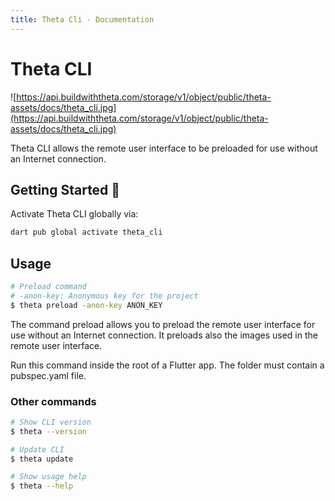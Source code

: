 ```yaml
---
title: Theta Cli - Documentation
---
```


# Theta CLI

![https://api.buildwiththeta.com/storage/v1/object/public/theta-assets/docs/theta_cli.jpg](https://api.buildwiththeta.com/storage/v1/object/public/theta-assets/docs/theta_cli.jpg)

Theta CLI allows the remote user interface to be preloaded for use without an Internet connection.

## Getting Started 🚀

Activate Theta CLI globally via:

```sh
dart pub global activate theta_cli
```

## Usage

```sh
# Preload command
# -anon-key: Anonymous key for the project
$ theta preload -anon-key ANON_KEY
```

The command preload allows you to preload the remote user interface for use without an Internet connection. It preloads also the images used in the remote user interface.

Run this command inside the root of a Flutter app. The folder must contain a pubspec.yaml file.

### Other commands 

```sh
# Show CLI version
$ theta --version

# Update CLI
$ theta update

# Show usage help
$ theta --help
```
